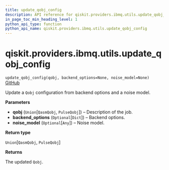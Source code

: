```yaml
---
title: update_qobj_config
description: API reference for qiskit.providers.ibmq.utils.update_qobj_config
in_page_toc_min_heading_level: 1
python_api_type: function
python_api_name: qiskit.providers.ibmq.utils.update_qobj_config
---
```


<span id="qiskit-providers-ibmq-utils-update-qobj-config" />

# qiskit.providers.ibmq.utils.update\_qobj\_config

<span id="qiskit.providers.ibmq.utils.update_qobj_config" />

`update_qobj_config(qobj, backend_options=None, noise_model=None)` [GitHub](https://github.com/qiskit/qiskit-ibmq-provider/tree/stable/0.12/qiskit/providers/ibmq/utils/qobj_utils.py "view source code")

Update a `Qobj` configuration from backend options and a noise model.

**Parameters**

*   **qobj** (`Union`\[`QasmQobj`, `PulseQobj`]) – Description of the job.
*   **backend\_options** (`Optional`\[`Dict`]) – Backend options.
*   **noise\_model** (`Optional`\[`Any`]) – Noise model.

**Return type**

`Union`\[`QasmQobj`, `PulseQobj`]

**Returns**

The updated `Qobj`.

